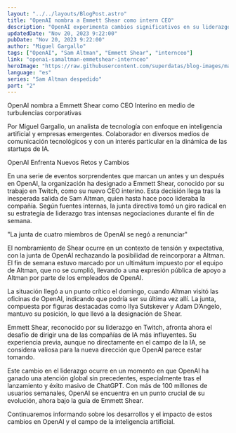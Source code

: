 ```yaml
---
layout: "../../layouts/BlogPost.astro"
title: "OpenAI nombra a Emmett Shear como intern CEO"
description: "OpenAI experimenta cambios significativos en su liderazgo: Emmett Shear, ex CEO y cofundador de Twitch, ha sido nombrado CEO interino. Este cambio sigue a la sorpresiva salida de Sam Altman, y se produce en medio de un periodo de intensas negociaciones y decisiones estratégicas."
updatedDate: "Nov 20, 2023 9:22:00"
pubDate: "Nov 20, 2023 9:22:00"
author: "Miguel Gargallo"
tags: ["OpenAI", "Sam Altman", "Emmett Shear", "internceo"]
link: "openai-samaltman-emmetshear-internceo"
heroImage: "https://raw.githubusercontent.com/superdatas/blog-images/main/openai-chatgpt-samaltman-despedido.png"
language: "es"
series: "Sam Altman despedido"
part: "2"
---
```


OpenAI nombra a Emmett Shear como CEO Interino en medio de turbulencias corporativas

Por Miguel Gargallo, un analista de tecnología con enfoque en inteligencia artificial y empresas emergentes. Colaborador en diversos medios de comunicación tecnológicos y con un interés particular en la dinámica de las startups de IA.

OpenAI Enfrenta Nuevos Retos y Cambios

En una serie de eventos sorprendentes que marcan un antes y un después en OpenAI, la organización ha designado a Emmett Shear, conocido por su trabajo en Twitch, como su nuevo CEO interino. Esta decisión llega tras la inesperada salida de Sam Altman, quien hasta hace poco lideraba la compañía. Según fuentes internas, la junta directiva tomó un giro radical en su estrategia de liderazgo tras intensas negociaciones durante el fin de semana.

"La junta de cuatro miembros de OpenAI se negó a renunciar"

El nombramiento de Shear ocurre en un contexto de tensión y expectativa, con la junta de OpenAI rechazando la posibilidad de reincorporar a Altman. El fin de semana estuvo marcado por un ultimátum impuesto por el equipo de Altman, que no se cumplió, llevando a una expresión pública de apoyo a Altman por parte de los empleados de OpenAI.

La situación llegó a un punto crítico el domingo, cuando Altman visitó las oficinas de OpenAI, indicando que podría ser su última vez allí. La junta, compuesta por figuras destacadas como Ilya Sutskever y Adam D’Angelo, mantuvo su posición, lo que llevó a la designación de Shear.

Emmett Shear, reconocido por su liderazgo en Twitch, afronta ahora el desafío de dirigir una de las compañías de IA más influyentes. Su experiencia previa, aunque no directamente en el campo de la IA, se considera valiosa para la nueva dirección que OpenAI parece estar tomando.

Este cambio en el liderazgo ocurre en un momento en que OpenAI ha ganado una atención global sin precedentes, especialmente tras el lanzamiento y éxito masivo de ChatGPT. Con más de 100 millones de usuarios semanales, OpenAI se encuentra en un punto crucial de su evolución, ahora bajo la guía de Emmett Shear.

Continuaremos informando sobre los desarrollos y el impacto de estos cambios en OpenAI y el campo de la inteligencia artificial.
